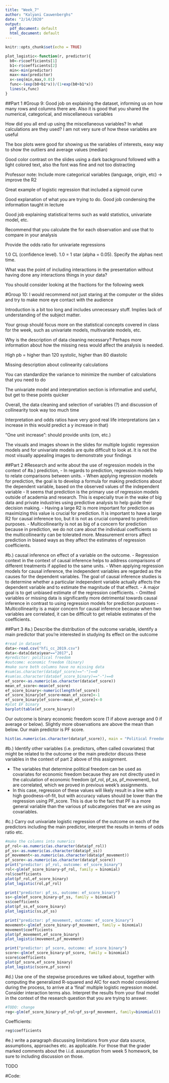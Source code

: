 ```yaml
---
title: "Week_7"
author: "Kalyani Cauwenberghs"
date: "2/14/2020"
output:
  pdf_document: default
  html_document: default
---
```


```r
knitr::opts_chunk$set(echo = TRUE)
```

```r
plot_logistic<-function(r, predictor){
  b0<-r$coefficients[1]
  b1<-r$coefficients[2]
  min<-min(predictor)
  max<-max(predictor)
  x<-seq(min,max,0.01)
  func<-(exp(b0+b1*x))/(1+exp(b0+b1*x))
  lines(x,func)
}
```

##Part 1
#Group 9:
Good job on explaining the dataset, informing us on how many rows and columns there are. Also it is good that you shared the numerical, categorical, and miscellaneous variables


How did you all end up using the miscellaneous variables? In what calculations are they used? I am not very sure of how these variables are useful


The box plots were good for showing us the variables of interests, easy way to show the outliers and average values (median)


Good color contrast on the slides using a dark background followed with a light colored text, also the font was fine and not too distracting


Professor note: Include more categorical variables (language, origin, etc) → improve the R2


Great example of logistic regression that included a sigmoid curve


Good explanation of what you are trying to do. Good job condensing the information taught in lecture


Good job explaining statistical terms such as wald statistics, univariate model, etc.


Recommend that you calculate the for each observation and use that to compare in your analysis


Provide the odds ratio for univariate regressions


1.0 CL (confidence level). 1.0 = 1 star (alpha = 0.05). Specify the alphas next time.


What was the point of including interactions in the presentation without having done any interactions things in your data?


You should consider looking at the fractions for the following week

#Group 10:
I would recommend not just staring at the computer or the slides and try to make more eye contact with the audience


Introduction is a bit too long and includes unnecessary stuff. Implies lack of understanding of the subject matter. 


Your group should focus more on the statistical concepts covered in class for the week, such as univariate models, multivariate models, etc.


Why is the description of data cleaning necessary? Perhaps more information about how the missing ness would affect the analysis is needed. 


High pb = higher than 120 systolic, higher than 80 diastolic


Missing description about colinearity calculations


You can standardize the variance to minimize the number of calculations that you need to do


The univariate model and interpretation section is informative and useful, but get to these points quicker


Overall, the data cleaning and selection of variables (?) and discussion of collinearity took way too much time


Interpretation and odds ratios have very good real life interpretations (an x increase in this would predict a y increase in that)


“One unit increase”: should provide units (cm, etc.)


The visuals and images shown in the slides for multiple logistic regression models and for univariate models are quite difficult to look at. It is not the most visually appealing images to demonstrate your findings


##Part 2
#Research and write about the use of regression models in the context of 
#a.) prediction, 
- In regards to prediction, regression models help to relate comparisons between units. 
- When applying regression models for prediction, the goal is to develop a formula for making predictions about the dependent variable, based on the observed values of the independent variable
- It seems that prediction is the primary use of regression models outside of academia and research. This is especially true in the wake of big data and private industries using predictive analysis to help guide their decision making. 
- Having a large R2 is more important for prediction as maximizing this value is crucial for prediction. It is important to have a large R2 for causal inference too, but it is not as crucial compared to prediction purposes.
- Multicollinearity is not as big of a concern for prediction because in prediction, we do not care about the individual coefficients so the multicollinearity can be tolerated more. 
Measurement errors affect prediction in biased ways as they affect the estimates of regression coefficients.

#b.) causal inference on effect of a variable on the outcome.
- Regression context in the context of causal inference helps to address comparisons of different treatments if applied to the same units. 
- When applying regression models for causal inference, the independent variables are regarded as the causes for the dependent variables. The goal of causal inference studies is to determine whether a particular independent variable actually affects the dependent variable and to estimate the magnitude of that effect. 
- A major goal is to get unbiased estimate of the regression coefficients.
- Omitted variables or missing data is significantly more detrimental towards causal inference in contrast to using regression models for prediction purposes
- Multicollinearity is a major concern for causal inference because when two variables are correlated, it can be difficult to get reliable estimates of the coefficients.

##Part 3
#a.) Describe the distribution of the outcome variable, identify a main predictor that you’re interested in studying its effect on the outcome
```r
#read in dataset
data<-read.csv("hfi_cc_2019.csv")
data<-data[data$year=="2017",]
#predictor: political freedom
#outcome: economic freedom (binary)
#make sure both columns have no missing data
#sum(as.character(data$pf_score)=="-")==0
#sum(as.character(data$ef_score_binary)=="-")==0
ef_score<-as.numeric(as.character(data$ef_score))
mean_ef_score<-mean(ef_score)
ef_score_binary<-numeric(length(ef_score))
ef_score_binary[ef_score>mean_ef_score]<-1
ef_score_binary[ef_score<=mean_ef_score]<-0
#plot EF binary
barplot(table(ef_score_binary))
```

Our outcome is binary economic freedom score (1 if above average and 0 if average or below). Slightly more observations are above the mean than below.
Our main predictor is PF score.

```r
hist(as.numeric(as.character(data$pf_score)), main = "Political Freedom Score", xlab = "PF Score")
```



#b.) Identify other variables (i.e. predictors, often called covariates) that might be related to the outcome or the main predictor discuss these variables in the context of part 2 above of this assignment.


- The variables that determine political freedom can be used as covariates for economic freedom because they are not directly used in the calculation of economic freedom (pf_rol, pf_ss, pf_movement), but are correlated, which we proved in previous week's assignments.
- In this case, regression of these values will likely result in a line with a high goodness-of-fit, but with accuracy values should be lower than the regression using PF_score. This is due to the fact that PF is a more general variable than the various pf subcategories that we are using as covariables.


#c.) Carry out univariate logistic regression of the outcome on each of the predictors including the main predictor, interpret the results in terms of odds ratio etc.

```r
#make the columns into numerics
pf_rol<-as.numeric(as.character(data$pf_rol))
pf_ss<-as.numeric(as.character(data$pf_ss))
pf_movement<-as.numeric(as.character(data$pf_movement))
pf_score<-as.numeric(as.character(data$pf_score))
print("predictor: pf_rol, outcome: ef_score_binary")
rol<-glm(ef_score_binary~pf_rol, family = binomial)
rol$coefficients
plot(pf_rol,ef_score_binary)
plot_logistic(rol,pf_rol)

print("predictor: pf_ss, outcome: ef_score_binary")
ss<-glm(ef_score_binary~pf_ss, family = binomial)
ss$coefficients
plot(pf_ss,ef_score_binary)
plot_logistic(ss,pf_ss)

print("predictor: pf_movement, outcome: ef_score_binary")
movement<-glm(ef_score_binary~pf_movement, family = binomial)
movement$coefficients
plot(pf_movement,ef_score_binary)
plot_logistic(movement,pf_movement)

print("predictor: pf_score, outcome: ef_score_binary")
score<-glm(ef_score_binary~pf_score, family = binomial)
score$coefficients
plot(pf_score,ef_score_binary)
plot_logistic(score,pf_score)
```




#d.) Use one of the stepwise procedures we talked about, together with computing the generalized R-squared and AIC for each model considered during the process, to arrive at a ‘final’ multiple logistic regression model. Consider interaction terms also.  Interpret the results from your final model in the context of the research question that you are trying to answer.

```r
#TODO: change
reg<-glm(ef_score_binary~pf_rol+pf_ss+pf_movement, family=binomial())
```

Coefficients:

```r
reg$coefficients
```

#e.) write a paragraph discussing limitations from your data source, assumptions, approaches etc. as applicable. For those that the grader marked comments about the i.i.d. assumption from week 5 homework, be sure to including discussion on those.

TODO

#Code:

```r
```

